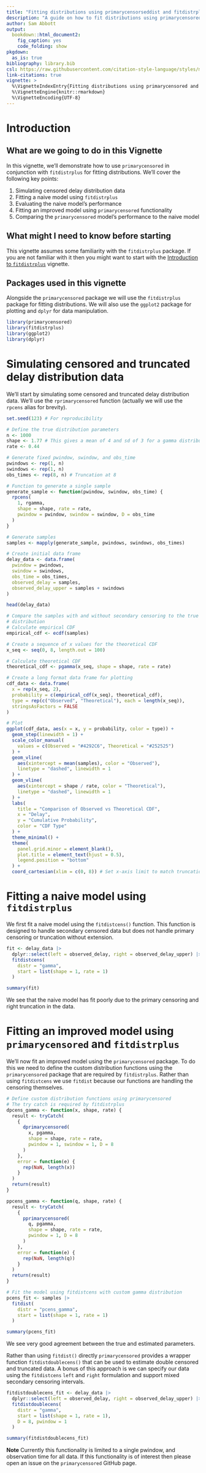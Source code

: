 ```yaml
---
title: "Fitting distributions using primarycensorseddist and fitdistrplus"
description: "A guide on how to fit distributions using primarycensored and fitdistrplus."
author: Sam Abbott
output:
  bookdown::html_document2:
    fig_caption: yes
    code_folding: show
pkgdown:
  as_is: true
bibliography: library.bib
csl: https://raw.githubusercontent.com/citation-style-language/styles/master/apa-numeric-superscript-brackets.csl
link-citations: true
vignette: >
  %\VignetteIndexEntry{Fitting distributions using primarycensored and fitdistrplus}
  %\VignetteEngine{knitr::rmarkdown}
  %\VignetteEncoding{UTF-8}
---
```


# Introduction

## What are we going to do in this Vignette

In this vignette, we'll demonstrate how to use `primarycensored` in conjunction with `fitdistrplus` for fitting distributions. We'll cover the following key points:

1. Simulating censored delay distribution data
2. Fitting a naive model using `fitdistrplus`
3. Evaluating the naive model's performance
4. Fitting an improved model using `primarycensored` functionality
5. Comparing the `primarycensored` model's performance to the naive model

## What might I need to know before starting

This vignette assumes some familiarity with the `fitdistrplus` package. If you are not familiar with it then you might want to start with the [Introduction to `fitdistrplus`](https://cran.r-project.org/web/packages/fitdistrplus/vignettes/fitdistrplus_vignette.html) vignette.

## Packages used in this vignette

Alongside the `primarycensored` package we will use the `fitdistrplus` package for fitting distributions. We will also use the `ggplot2` package for plotting and `dplyr` for data manipulation.

```r
library(primarycensored)
library(fitdistrplus)
library(ggplot2)
library(dplyr)
```

# Simulating censored and truncated delay distribution data

We'll start by simulating some censored and truncated delay distribution data. We'll use the `rprimarycensored` function (actually we will use the `rpcens ` alias for brevity).

```r
set.seed(123) # For reproducibility

# Define the true distribution parameters
n <- 1000
shape <- 1.77 # This gives a mean of 4 and sd of 3 for a gamma distribution
rate <- 0.44

# Generate fixed pwindow, swindow, and obs_time
pwindows <- rep(1, n)
swindows <- rep(1, n)
obs_times <- rep(8, n) # Truncation at 8

# Function to generate a single sample
generate_sample <- function(pwindow, swindow, obs_time) {
  rpcens(
    1, rgamma,
    shape = shape, rate = rate,
    pwindow = pwindow, swindow = swindow, D = obs_time
  )
}

# Generate samples
samples <- mapply(generate_sample, pwindows, swindows, obs_times)

# Create initial data frame
delay_data <- data.frame(
  pwindow = pwindows,
  swindow = swindows,
  obs_time = obs_times,
  observed_delay = samples,
  observed_delay_upper = samples + swindows
)

head(delay_data)

# Compare the samples with and without secondary censoring to the true
# distribution
# Calculate empirical CDF
empirical_cdf <- ecdf(samples)

# Create a sequence of x values for the theoretical CDF
x_seq <- seq(0, 8, length.out = 100)

# Calculate theoretical CDF
theoretical_cdf <- pgamma(x_seq, shape = shape, rate = rate)

# Create a long format data frame for plotting
cdf_data <- data.frame(
  x = rep(x_seq, 2),
  probability = c(empirical_cdf(x_seq), theoretical_cdf),
  type = rep(c("Observed", "Theoretical"), each = length(x_seq)),
  stringsAsFactors = FALSE
)

# Plot
ggplot(cdf_data, aes(x = x, y = probability, color = type)) +
  geom_step(linewidth = 1) +
  scale_color_manual(
    values = c(Observed = "#4292C6", Theoretical = "#252525")
  ) +
  geom_vline(
    aes(xintercept = mean(samples), color = "Observed"),
    linetype = "dashed", linewidth = 1
  ) +
  geom_vline(
    aes(xintercept = shape / rate, color = "Theoretical"),
    linetype = "dashed", linewidth = 1
  ) +
  labs(
    title = "Comparison of Observed vs Theoretical CDF",
    x = "Delay",
    y = "Cumulative Probability",
    color = "CDF Type"
  ) +
  theme_minimal() +
  theme(
    panel.grid.minor = element_blank(),
    plot.title = element_text(hjust = 0.5),
    legend.position = "bottom"
  ) +
  coord_cartesian(xlim = c(0, 8)) # Set x-axis limit to match truncation
```

# Fitting a naive model using `fitdistrplus`

We first fit a naive model using the `fitdistcens()` function. This function is designed to handle secondary censored data but does not handle primary censoring or truncation without extension.

```r
fit <- delay_data |>
  dplyr::select(left = observed_delay, right = observed_delay_upper) |>
  fitdistcens(
    distr = "gamma",
    start = list(shape = 1, rate = 1)
  )

summary(fit)
```

We see that the naive model has fit poorly due to the primary censoring and right truncation in the data.

# Fitting an improved model using `primarycensored` and `fitdistrplus`

We'll now fit an improved model using the `primarycensored` package. To do this we need to define the custom distribution functions using the `primarycensored` package that are required by `fitdistrplus`. Rather than using `fitdistcens` we use `fitdist` because our functions are handling the censoring themselves.

```r
# Define custom distribution functions using primarycensored
# The try catch is required by fitdistrplus
dpcens_gamma <- function(x, shape, rate) {
  result <- tryCatch(
    {
      dprimarycensored(
        x, pgamma,
        shape = shape, rate = rate,
        pwindow = 1, swindow = 1, D = 8
      )
    },
    error = function(e) {
      rep(NaN, length(x))
    }
  )
  return(result)
}

ppcens_gamma <- function(q, shape, rate) {
  result <- tryCatch(
    {
      pprimarycensored(
        q, pgamma,
        shape = shape, rate = rate,
        pwindow = 1, D = 8
      )
    },
    error = function(e) {
      rep(NaN, length(q))
    }
  )
  return(result)
}

# Fit the model using fitdistcens with custom gamma distribution
pcens_fit <- samples |>
  fitdist(
    distr = "pcens_gamma",
    start = list(shape = 1, rate = 1)
  )

summary(pcens_fit)
```

We see very good agreement between the true and estimated parameters.

Rather than using `fitdist()` directly `primarycensored` provides a wrapper function `fitdistdoublecens()` that can be used to estimate double censored and truncated data. A bonus of this approach is we can specify our data using the `fitdistcens` `left` and `right` formulation and support mixed secondary censoring intervals.

```r
fitdistdoublecens_fit <- delay_data |>
  dplyr::select(left = observed_delay, right = observed_delay_upper) |>
  fitdistdoublecens(
    distr = "gamma",
    start = list(shape = 1, rate = 1),
    D = 8, pwindow = 1
  )

summary(fitdistdoublecens_fit)
```


**Note** Currently this functionality is limited to a single pwindow, and observation time for all data. If this functionality is of interest then please open an issue on the `primarycensored` GitHub page.

